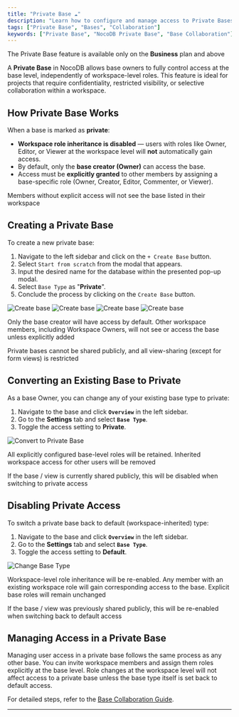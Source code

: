 ```yaml
---
title: "Private Base ☁"
description: "Learn how to configure and manage access to Private Bases in NocoDB."
tags: ["Private Base", "Bases", "Collaboration"]
keywords: ["Private Base", "NocoDB Private Base", "Base Collaboration"]
---
```


<Callout type="warning"> The Private Base feature is available only on the **Business** plan and above </Callout>

A **Private Base** in NocoDB allows base owners to fully control access at the base level, independently of workspace-level roles. This feature is ideal for projects that require confidentiality, restricted visibility, or selective collaboration within a workspace.


## How Private Base Works

When a base is marked as **private**:

* **Workspace role inheritance is disabled** — users with roles like Owner, Editor, or Viewer at the workspace level will **not** automatically gain access.
* By default, only the **base creator (Owner)** can access the base.
* Access must be **explicitly granted** to other members by assigning a base-specific role (Owner, Creator, Editor, Commenter, or Viewer).

<Callout type="info">Members without explicit access will not see the base listed in their workspace</Callout>

## Creating a Private Base

To create a new private base:

1. Navigate to the left sidebar and click on the `+ Create Base` button.
2. Select `Start from scratch` from the modal that appears.
3. Input the desired name for the database within the presented pop-up modal.
4. Select `Base Type` as "**Private**".
5. Conclude the process by clicking on the `Create Base` button.

![Create base](/img/v2/base/base-create-1.png)
![Create base](/img/v2/base/base-create-2.png)
![Create base](/img/v2/base/base-create-3.png)
![Create base](/img/v2/base/base-create-4.png)

<Callout type="info"> Only the base creator will have access by default. Other workspace members, including Workspace Owners, will not see or access the base unless explicitly added</Callout>

<Callout type="info"> Private bases cannot be shared publicly, and all view-sharing (except for form views) is restricted</Callout>

## Converting an Existing Base to Private

As a base Owner, you can change any of your existing base type to private:

1. Navigate to the base and click **`Overview`** in the left sidebar.
2. Go to the **Settings** tab and select **`Base Type`**.
3. Toggle the access setting to **Private**.

![Convert to Private Base](/img/v2/base/base-convert.png)

<Callout type="info"> All explicitly configured base-level roles will be retained. Inherited workspace access for other users will be removed</Callout>

<Callout type="info"> If the base / view is currently shared publicly, this will be disabled when switching to private access</Callout>


## Disabling Private Access

To switch a private base back to default (workspace-inherited) type:

1. Navigate to the base and click **`Overview`** in the left sidebar.
2. Go to the **Settings** tab and select **`Base Type`**.
3. Toggle the access setting to **Default**.

![Change Base Type](/img/v2/base/base-convert.png)

<Callout type="info"> Workspace-level role inheritance will be re-enabled. Any member with an existing workspace role will gain corresponding access to the base. Explicit base roles will remain unchanged</Callout>

<Callout type="info"> If the base / view was previously shared publicly, this will be re-enabled when switching back to default access</Callout>

## Managing Access in a Private Base

Managing user access in a private base follows the same process as any other base. You can invite workspace members and assign them roles explicitly at the base level. Role changes at the workspace level will not affect access to a private base unless the base type itself is set back to default access.

For detailed steps, refer to the [Base Collaboration Guide](/docs/product-docs/bases/base-collaboration).

---